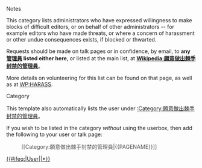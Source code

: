 {{userbox
|border-c=#000000
|id-c=#000000
|id=[[File:No sign.svg|43px]]
|info-c=#585858
|info-s=9
|info-fc=#ffffff
|info=這個'''[[WP:ADMIN|<span style="color:white;">管理員</span>]]'''能夠、且將會在需要時做出'''[[Wikipedia:願意做出棘手封禁的管理員|<span style="color:white;"><u>棘手封禁</u></span>]]'''。
}}<includeonly>[[Category:願意做出棘手封禁的管理員|{{#ifeq:{{SUBJECTSPACE}}|User|{{PAGENAME}}|*}}]]</includeonly><noinclude>{{clear}}

; Notes 

This category lists administrators who have expressed willingness to make blocks of difficult editors, or on behalf of other administrators -- for example editors who have made threats, or where a concern of harassment or other undue consequences exists, if blocked or thwarted.

Requests should be made on talk pages or in confidence, by email, to '''any [[WP:ADMIN|管理員]] listed either here''', or listed at the main list, at '''[[Wikipedia:願意做出棘手封禁的管理員]]'''。

More details on volunteering for this list can be found on that page, as well as at [[WP:HARASS]].


; Category 
This template also automatically lists the user under [[:Category:願意做出棘手封禁的管理員]]。

If you wish to be listed in the category ''without'' using the userbox, then add the following to your user or talk page:

:<span style="color:#505050;"><nowiki>[[Category:願意做出棘手封禁的管理員|{{PAGENAME}}]]</nowiki></span>

[[Category:维基媒体用户框模板|{{PAGENAME}}]]
[[Category:願意做出棘手封禁的管理員| ]]
</noinclude>